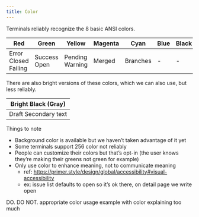 ```yaml
---
title: Color
---
```


Terminals reliably recognize the 8 basic ANSI colors.


|Red|Green|Yellow|Magenta|Cyan|Blue|Black|White|
|---|---|---|---|---|---|---|---|
|Error Closed Failing|Success Open|Pending Warning|Merged|Branches|-|-|-|




There are also bright versions of these colors, which we can also use, but less reliably.

|Bright Black (Gray)|
|---|
|Draft Secondary text|


Things to note
- Background color is available but we haven’t taken advantage of it yet
- Some terminals support 256 color not reliably
- People can customize their colors but that’s opt-in (the user knows they’re making their greens not green for example)
- Only use color to enhance meaning, not to communicate meaning
  - ref: https://primer.style/design/global/accessibility#visual-accessibility
  - ex: issue list defaults to open so it’s ok there, on detail page we write open


 DO. 						 DO NOT.
appropriate color usage		example with color explaining too much

